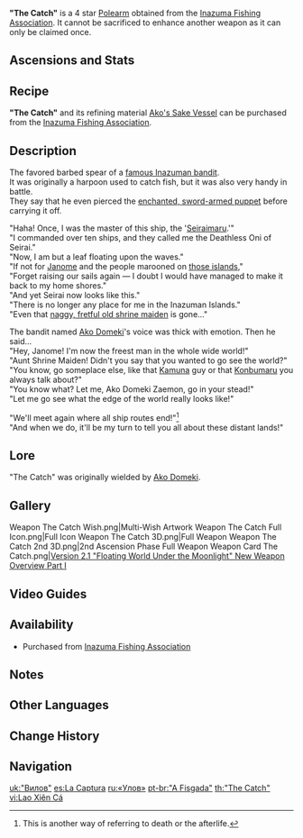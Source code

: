 {{Weapon Infobox
|id             = 13415
|image          = <gallery>
Weapon The Catch.png|Base
Weapon The Catch 2nd.png|2nd Ascension
</gallery>
|type           = Polearm
|releaseDate    = 2021-09-01
|rarity         = 4
|base_atk       = 42
|2nd_stat_type  = Energy Recharge
|2nd_stat       = 10.0%
|series         = 
|obtain         = {{Sold By}}
|passive        = Shanty
|effect         = Increases Elemental Burst DMG by (var1)% and Elemental Burst CRIT Rate by (var2)%.
|eff_rank1_var1 = 16
|eff_rank2_var1 = 20
|eff_rank3_var1 = 24
|eff_rank4_var1 = 28
|eff_rank5_var1 = 32
|eff_rank1_var2 = 6
|eff_rank2_var2 = 7.5
|eff_rank3_var2 = 9
|eff_rank4_var2 = 10.5
|eff_rank5_var2 = 12
|eff_att1       = Elemental Burst DMG Bonus
|eff_att2       = CRIT Rate
}}
{{Description|In the distant past, this was the beloved spear of a famed Inazuman bandit.}}
'''"The Catch"''' is a 4 star [[Polearm]] obtained from the [[Inazuma Fishing Association]]. It cannot be sacrificed to enhance another weapon as it can only be claimed once.

==Ascensions and Stats==
{{Weapon Ascensions and Stats
|ascendMat1 = Mask of the Wicked Lieutenant
|ascendMat2 = Mask of the Tiger's Bite
|ascendMat3 = Mask of the One-Horned
|ascendMat4 = Mask of the Kijin
|bossMat1   = Chaos Gear
|bossMat2   = Chaos Axis
|bossMat3   = Chaos Oculus
|commonMat1 = Spectral Husk
|commonMat2 = Spectral Heart
|commonMat3 = Spectral Nucleus
}}
==Recipe==
'''"The Catch"''' and its refining material [[Ako's Sake Vessel]] can be purchased from the [[Inazuma Fishing Association]].

{{Shop Availability|"The Catch"|currency=Fish}}
{{Shop Availability|Ako's Sake Vessel|currency=Fish}}

==Description==
The favored barbed spear of a [[Ako Domeki|famous Inazuman bandit]].<br />
It was originally a harpoon used to catch fish, but it was also very handy in battle.<br />
They say that he even pierced the [[Maguu Kenki|enchanted, sword-armed puppet]] before carrying it off.

"Haha! Once, I was the master of this ship, the '[["Seiraimaru"|Seiraimaru]].'"<br />
"I commanded over ten ships, and they called me the Deathless Oni of Seirai."<br />
"Now, I am but a leaf floating upon the waves."<br />
"If not for [[Janome]] and the people marooned on [[Golden Apple Archipelago|those islands]],"<br />
"Forget raising our sails again &mdash; I doubt I would have managed to make it back to my home shores."<br />
"And yet Seirai now looks like this."<br />
"There is no longer any place for me in the Inazuman Islands."<br />
"Even that [[Asase Hibiki|naggy, fretful old shrine maiden]] is gone..."

The bandit named [[Ako Domeki]]'s voice was thick with emotion. Then he said...<br />
"Hey, Janome! I'm now the freest man in the whole wide world!"<br />
"Aunt Shrine Maiden! Didn't you say that you wanted to go see the world?"<br />
"You know, go someplace else, like that [[Kamuna Harunosuke|Kamuna]] guy or that [[Takamine the Mistsplitter|Konbumaru]] you always talk about?"<br />
"You know what? Let me, Ako Domeki Zaemon, go in your stead!"<br />
"Let me go see what the edge of the world really looks like!"

"We'll meet again where all ship routes end!"<ref group="Note">This is another way of referring to death or the afterlife.</ref><br />
"And when we do, it'll be my turn to tell you all about these distant lands!"

==Lore==
"The Catch" was originally wielded by [[Ako Domeki]].

==Gallery==
<gallery hideaddbutton="true" captionalign="center">
Weapon The Catch Wish.png|Multi-Wish Artwork
Weapon The Catch Full Icon.png|Full Icon
Weapon The Catch 3D.png|Full Weapon
Weapon The Catch 2nd 3D.png|2nd Ascension Phase Full Weapon
Weapon Card The Catch.png|[https://www.hoyolab.com/article/770658 Version 2.1 "Floating World Under the Moonlight" New Weapon Overview Part I]
</gallery>

==Video Guides==
{{EVT
|video1   = https://youtu.be/epkV0J_JFOU
|caption1 = Obtaining "The Catch" Guide
}}

==Availability==
*Purchased from [[Inazuma Fishing Association]]

==Notes==
{{Reflist|note=1}}

==Other Languages==
{{Other Languages
|en      = "The Catch"
|zhs     = 「渔获」
|zhs_rm  = "Yúhuò"
|zht     = 「漁獲」
|zht_rm  = "Yúhuò"
|zh_tl   = "The Catch"
|ja      = 「{{Rubi|漁|ぎょ|獲|かく}}」
|ja_rm   = "Gyokaku"
|ja_tl   = "The Catch"
|ko      = 「어획」
|ko_rm   = "Eohoek"
|ko_tl   = "The Catch"
|es      = La Captura
|es_tl   = The Capture
|fr      = « La prise »
|fr_tl   = "The Catch"
|ru      = «Улов»
|ru_tl   = "The Catch"
|th      = "The Catch"
|vi      = Lao Xiên Cá
|vi_tl   = Fish Piercing Harpoon
|de      = „Der Fang“
|de_tl   = "The Catch"
|id      = "The Catch"
|pt      = "A Fisgada"
|pt_tl   = "The Catch"
|pt_note = "Fisgada" is a specific noun for catching a fish with a hook.
}}

==Change History==
{{Change History|2.1}}

==Navigation==
{{Weapon Navbox|type=Polearms}}

[[uk:"Вилов"]]
[[es:La Captura]]
[[ru:«Улов»]]
[[pt-br:"A Fisgada"]]
[[th:"The Catch"]]
[[vi:Lao Xiên Cá]]